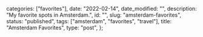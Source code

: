 
  categories: ["favorites"],
  date: "2022-02-14",
  date_modified: "",
  description: "My favorite spots in Amsterdam.",
  id: "",
  slug: "amsterdam-favorites",
  status: "published",
  tags: ["amsterdam", "favorites", "travel"],
  title: "Amsterdam Favorites",
  type: "post",
};


<Spots id="amsterdam" />
